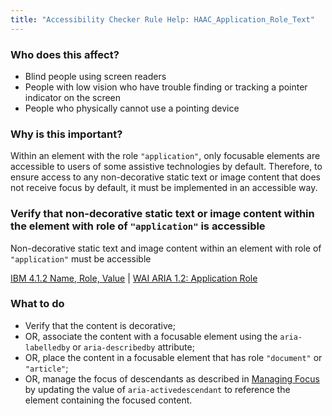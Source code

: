 ```yaml
---
title: "Accessibility Checker Rule Help: HAAC_Application_Role_Text"
---
```


<div className="toolHelp">
<Row>
<Column colLg={5} colMd={3} colSm={4} className="toolLeft">

### Who does this affect?

* Blind people using screen readers
* People with low vision who have trouble finding or tracking a pointer indicator on the screen
* People who physically cannot use a pointing device

### Why is this important?

Within an element with the role `"application"`, only focusable elements are accessible to users of some assistive technologies by default. Therefore, to ensure access to any non-decorative static text or image content that does not receive focus by default, it must be implemented in an accessible way.

</Column>
<Column colLg={11} colMd={5} colSm={4} className="toolMain">

<div id="locLevel"></div>

### Verify that non-decorative static text or image content within the element with role of `"application"` is accessible
Non-decorative static text and image content within an element with role of `"application"` must be accessible

[IBM 4.1.2 Name, Role, Value](http://www.ibm.com/able/guidelines/ci162/name_role_value.html) | [WAI ARIA 1.2: Application Role](https://www.w3.org/TR/wai-aria-1.2/#application)

<div id="locSnippet"></div>

### What to do

* Verify that the content is decorative;
* OR, associate the content with a focusable element using the `aria-labelledby` or `aria-describedby` attribute;
* OR, place the content in a focusable element that has role `"document"` or `"article"`;
* OR, manage the focus of descendants as described in [Managing Focus](https://www.w3.org/TR/wai-aria-1.2/#managingfocus) by updating the value of `aria-activedescendant` to reference the element containing the focused content.



</Column>
</Row>
</div>

